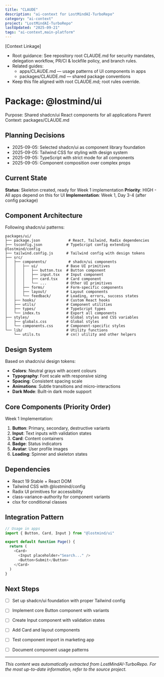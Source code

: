 ```yaml
---
title: "CLAUDE"
description: "ai-context for LostMindAI-TurboRepo"
category: "ai-context"
project: "LostMindAI-TurboRepo"
lastUpdated: "2025-09-21"
tags: "ai-context,main-platform"
---
```


[Context Linkage]

- Root guidance: See repository root CLAUDE.md for security mandates, delegation workflow, PR/CI & lockfile policy, and branch rules.
- Related guides:
  - apps/CLAUDE.md — usage patterns of UI components in apps
  - packages/CLAUDE.md — shared package conventions
- Keep this file aligned with root CLAUDE.md; root rules override.

# Package: @lostmind/ui

Purpose: Shared shadcn/ui React components for all applications
Parent Context: packages/CLAUDE.md

## Planning Decisions

- 2025-09-05: Selected shadcn/ui as component library foundation
- 2025-09-05: Tailwind CSS for styling with design system
- 2025-09-05: TypeScript with strict mode for all components
- 2025-09-05: Component composition over complex props

## Current State

**Status**: Skeleton created, ready for Week 1 implementation
**Priority**: HIGH - All apps depend on this for UI
**Implementation**: Week 1, Day 3-4 (after config package)

## Component Architecture

Following shadcn/ui patterns:

```
packages/ui/
├── package.json             # React, Tailwind, Radix dependencies
├── tsconfig.json           # TypeScript config extending @lostmind/config
├── tailwind.config.js      # Tailwind config with design tokens
├── src/
│   ├── components/          # shadcn/ui components
│   │   ├── ui/             # Base UI primitives
│   │   │   ├── button.tsx  # Button component
│   │   │   ├── input.tsx   # Input component
│   │   │   ├── card.tsx    # Card component
│   │   │   └── ...         # Other UI primitives
│   │   ├── forms/          # Form-specific components
│   │   ├── layout/         # Layout components
│   │   └── feedback/       # Loading, errors, success states
│   ├── hooks/              # Custom React hooks
│   ├── utils/              # Component utilities
│   ├── types/              # TypeScript types
│   └── index.ts            # Export all components
├── styles/                 # Global styles and CSS variables
│   ├── globals.css         # Global styles
│   └── components.css      # Component-specific styles
└── lib/                    # Utility functions
    └── utils.ts            # cn() utility and other helpers
```

## Design System

Based on shadcn/ui design tokens:

- **Colors**: Neutral grays with accent colours
- **Typography**: Font scale with responsive sizing
- **Spacing**: Consistent spacing scale
- **Animations**: Subtle transitions and micro-interactions
- **Dark Mode**: Built-in dark mode support

## Core Components (Priority Order)

Week 1 Implementation:

1. **Button**: Primary, secondary, destructive variants
2. **Input**: Text inputs with validation states
3. **Card**: Content containers
4. **Badge**: Status indicators
5. **Avatar**: User profile images
6. **Loading**: Spinner and skeleton states

## Dependencies

- React 19 Stable + React DOM
- Tailwind CSS with @lostmind/config
- Radix UI primitives for accessibility
- class-variance-authority for component variants
- clsx for conditional classes

## Integration Pattern

```typescript
// Usage in apps
import { Button, Card, Input } from "@lostmind/ui"

export default function Page() {
  return (
    <Card>
      <Input placeholder="Search..." />
      <Button>Submit</Button>
    </Card>
  )
}
```

## Next Steps

- [ ] Set up shadcn/ui foundation with proper Tailwind config
- [ ] Implement core Button component with variants
- [ ] Create Input component with validation states
- [ ] Add Card and layout components
- [ ] Test component import in marketing app
- [ ] Document component usage patterns


---
*This content was automatically extracted from LostMindAI-TurboRepo. For the most up-to-date information, refer to the source project.*

